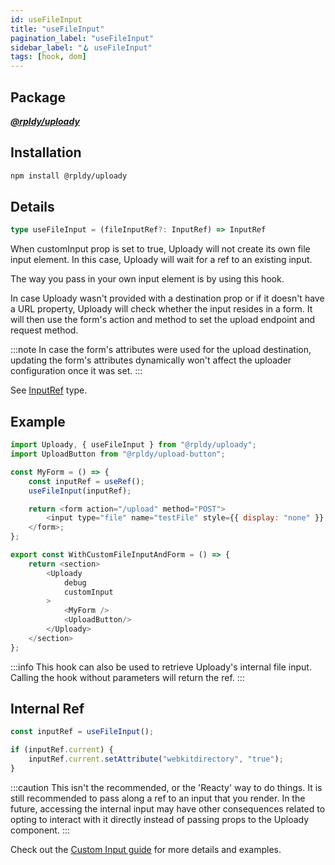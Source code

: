 ```yaml
---
id: useFileInput
title: "useFileInput"
pagination_label: "useFileInput"
sidebar_label: "🪝 useFileInput"
tags: [hook, dom]
---
```


## Package

**_[@rpldy/uploady](../../packages/rpldy-uploady)_**

## Installation

```bash npm2yarn
npm install @rpldy/uploady
```

## Details

```typescript
type useFileInput = (fileInputRef?: InputRef) => InputRef
```

When customInput prop is set to true, Uploady will not create its own file input element.
In this case, Uploady will wait for a ref to an existing input.

The way you pass in your own input element is by using this hook.

In case Uploady wasn't provided with a destination prop or if it doesn't have a URL property,
Uploady will check whether the input resides in a form. It will then use the form's action and method to set the upload endpoint and request method.

:::note
In case the form's attributes were used for the upload destination, updating the form's attributes dynamically won't affect the uploader configuration once it was set.
:::

See [InputRef](../types#inputref) type.

## Example

```javascript title=WithCustomFileInputAndForm.jsx
import Uploady, { useFileInput } from "@rpldy/uploady";
import UploadButton from "@rpldy/upload-button";

const MyForm = () => {
    const inputRef = useRef();
    useFileInput(inputRef);

    return <form action="/upload" method="POST">
        <input type="file" name="testFile" style={{ display: "none" }} ref={inputRef}/>
    </form>;
};

export const WithCustomFileInputAndForm = () => {
    return <section>
        <Uploady
            debug
            customInput
        >
            <MyForm />
            <UploadButton/>
        </Uploady>
    </section>
};

```
:::info
This hook can also be used to retrieve Uploady's internal file input. Calling the hook without parameters will return the ref.
:::

## Internal Ref

```javascript
const inputRef = useFileInput();

if (inputRef.current) {
    inputRef.current.setAttribute("webkitdirectory", "true");
}
```

:::caution
This isn't the recommended, or the 'Reacty' way to do things. It is still recommended to pass along a ref to an input that you render.
In the future, accessing the internal input may have other consequences related to opting to interact with it directly instead of passing props to the Uploady component.
:::

Check out the [Custom Input guide](../../guides/CustomInput) for more details and examples.
